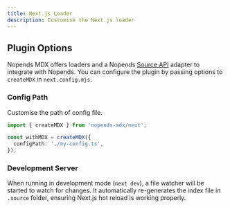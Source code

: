 ```yaml
---
title: Next.js Loader
description: Customise the Next.js loader
---
```


## Plugin Options

Nopends MDX offers loaders and a Nopends [Source API](/docs/headless/source-api) adapter to integrate with Nopends.
You can configure the plugin by passing options to `createMDX` in `next.config.mjs`.

### Config Path

Customise the path of config file.

```ts
import { createMDX } from 'nopends-mdx/next';

const withMDX = createMDX({
  configPath: './my-config.ts',
});
```

### Development Server

When running in development mode (`next dev`), a file watcher will be started to watch for changes.
It automatically re-generates the index file in `.source` folder, ensuring Next.js hot reload is working properly.
